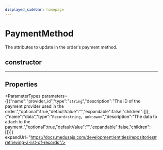 ```yaml
---
displayed_sidebar: homepage
---
```



# PaymentMethod

The attributes to update in the order's payment method.

## constructor

___

## Properties

<ParameterTypes parameters={[{"name":"provider_id","type":"`string`","description":"The ID of the payment provider used in the order.","optional":true,"defaultValue":"","expandable":false,"children":[]},{"name":"data","type":"`Record<string, unknown>`","description":"The data to attach to the payment.","optional":true,"defaultValue":"","expandable":false,"children":[]}]} expandUrl="https://docs.medusajs.com/development/entities/repositories#retrieving-a-list-of-records"/>
